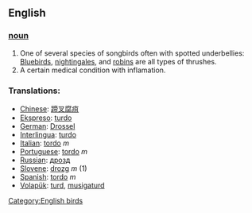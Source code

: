 == English ==

=== [[noun]] ===
#One of several species of songbirds often with spotted underbellies: [[Bluebird]]s, [[nightingale]]s, and [[robin]]s are all types of thrushes.
#A certain medical condition with inflamation.

=== Translations: ===
*[[Chinese]]: [[蹄叉腐疽]]
*[[Ekspreso]]: [[turdo]]
*[[German]]: [[Drossel]]
*[[Interlingua]]: [[turdo]]
*[[Italian]]: [[tordo]] ''m''
*[[Portuguese]]: [[tordo]] ''m''
*[[Russian]]: [[дрозд]]
*[[Slovene]]: [[drozg]] ''m'' (1)
*[[Spanish]]: [[tordo]] ''m''
*[[Volapük]]: [[turd]], [[musigaturd]]

[[Category:English birds]]